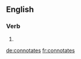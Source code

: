 
==English==

===Verb===
{{head|en}}

# {{en-third-person singular of|connotate}}

[[de:connotates]]
[[fr:connotates]]